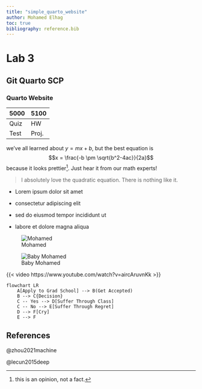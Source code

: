 ```yaml
---
title: "simple_quarto_website"
author: Mohamed Elhag
toc: true
bibliography: reference.bib
---
```

# Lab 3
## Git Quarto SCP
### Quarto Website

| 5000 | 5100 |
|------|------|
| Quiz | HW   |
| Test | Proj.|


we've all learned about $y = mx + b$, but the best equation is $$x = \frac{-b \pm \sqrt{b^2-4ac}}{2a}$$ because it looks prettier[^1]. Just hear it from our math experts!

> I absolutely love the quadratic equation. There is nothing like it.

:::: {layout-ncol=2}


::: {#col1}
- Lorem ipsum dolor sit amet

- consectetur adipiscing elit
:::

::: {#col2}
- sed do eiusmod tempor incididunt ut 

- labore et dolore magna aliqua
:::

::::


:::: {layout-ncol=2}

::: {#Mohamed}
![Mohamed](images/mohamed-elhag.JPG)
:::

::: {#Baby-Mohamed}
![Baby Mohamed](images/baby-mohamed-elhag.jpg)
:::

::::


{{< video https://www.youtube.com/watch?v=aircAruvnKk >}}

```mermaid
flowchart LR
    A[Apply to Grad School] --> B(Get Accepted)
    B --> C{Decision}
    C -- Yes --> D[Suffer Through Class]
    C -- No --> E[Suffer Through Regret]
    D --> F[Cry]
    E --> F
```


## References

@zhou2021machine

@lecun2015deep

[^1]: this is an opinion, not a fact.
